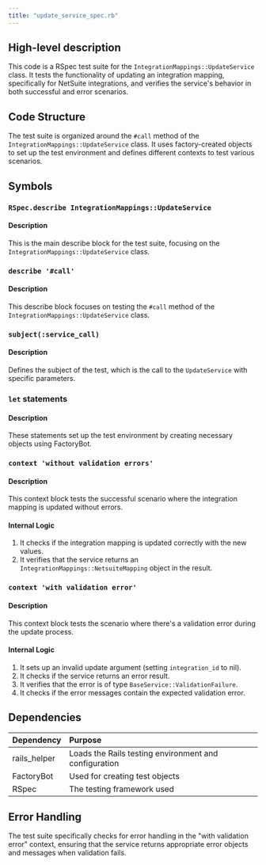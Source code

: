 ```yaml
---
title: "update_service_spec.rb"
---
```


## High-level description
This code is a RSpec test suite for the `IntegrationMappings::UpdateService` class. It tests the functionality of updating an integration mapping, specifically for NetSuite integrations, and verifies the service's behavior in both successful and error scenarios.

## Code Structure
The test suite is organized around the `#call` method of the `IntegrationMappings::UpdateService` class. It uses factory-created objects to set up the test environment and defines different contexts to test various scenarios.

## Symbols

### `RSpec.describe IntegrationMappings::UpdateService`
#### Description
This is the main describe block for the test suite, focusing on the `IntegrationMappings::UpdateService` class.

### `describe '#call'`
#### Description
This describe block focuses on testing the `#call` method of the `IntegrationMappings::UpdateService` class.

### `subject(:service_call)`
#### Description
Defines the subject of the test, which is the call to the `UpdateService` with specific parameters.

### `let` statements
#### Description
These statements set up the test environment by creating necessary objects using FactoryBot.

### `context 'without validation errors'`
#### Description
This context block tests the successful scenario where the integration mapping is updated without errors.

#### Internal Logic
1. It checks if the integration mapping is updated correctly with the new values.
2. It verifies that the service returns an `IntegrationMappings::NetsuiteMapping` object in the result.

### `context 'with validation error'`
#### Description
This context block tests the scenario where there's a validation error during the update process.

#### Internal Logic
1. It sets up an invalid update argument (setting `integration_id` to nil).
2. It checks if the service returns an error result.
3. It verifies that the error is of type `BaseService::ValidationFailure`.
4. It checks if the error messages contain the expected validation error.

## Dependencies
| Dependency | Purpose |
|:-----------|:--------|
| rails_helper | Loads the Rails testing environment and configuration |
| FactoryBot | Used for creating test objects |
| RSpec | The testing framework used |

## Error Handling
The test suite specifically checks for error handling in the "with validation error" context, ensuring that the service returns appropriate error objects and messages when validation fails.